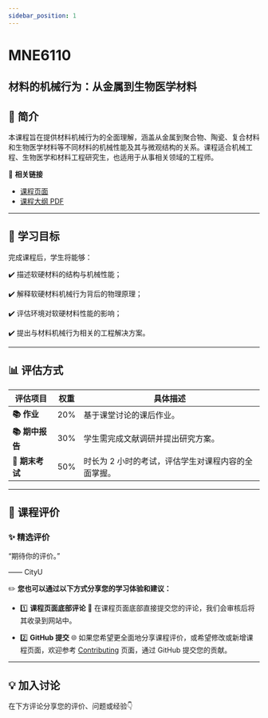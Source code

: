 ```yaml
---
sidebar_position: 1
---
```


# MNE6110
## 材料的机械行为：从金属到生物医学材料

## **📘 简介**
本课程旨在提供材料机械行为的全面理解，涵盖从金属到聚合物、陶瓷、复合材料和生物医学材料等不同材料的机械性能及其与微观结构的关系。课程适合机械工程、生物医学和材料工程研究生，也适用于从事相关领域的工程师。

🔗 **相关链接**
- [课程页面](https://www.cityu.edu.hk/catalogue/pg/202425/course/MNE6110.htm)
- [课程大纲 PDF](https://www.cityu.edu.hk/catalogue/pg/202425/course/MNE6110.pdf)

---

## **🎯 学习目标**

完成课程后，学生将能够：

✔️ 描述软硬材料的结构与机械性能；

✔️ 解释软硬材料机械行为背后的物理原理；

✔️ 评估环境对软硬材料性能的影响；

✔️ 提出与材料机械行为相关的工程解决方案。

---

## **📊 评估方式**

| **评估项目**         | **权重** | **具体描述**                                                                                     |
|---------------------|---------|-----------------------------------------------------------------------------------------------|
| **📚 作业**          | 20%     | 基于课堂讨论的课后作业。                                                                         |
| **📚 期中报告**       | 30%     | 学生需完成文献调研并提出研究方案。                                                               |
| **📖 期末考试**      | 50%     | 时长为 2 小时的考试，评估学生对课程内容的全面掌握。                                             |

---

## **💬 课程评价**

### ✨ **精选评价**
<div className={commentStyles.commentBox}>
    <p className={commentStyles.commentText}>
        “期待你的评价。”
    </p>
    <p className={commentStyles.commentAuthor}>—— CityU</p>
</div>

✏️ **您也可以通过以下方式分享您的学习体验和建议：**

- 1️⃣ **课程页面底部评论**
💬 在课程页面底部直接提交您的评论，我们会审核后将其收录到网站中。

- 2️⃣ **GitHub 提交**
🌐 如果您希望更全面地分享课程评价，或希望修改或新增课程页面，欢迎参考 [Contributing](/contributing) 页面，通过 GitHub 提交您的贡献。

---

## **💡 加入讨论**

在下方评论分享您的评价、问题或经验👇
<Utterances />